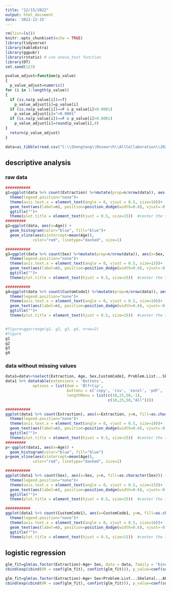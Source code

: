 ```yaml
---
title: "12/15/2022"
output: html_document
date: '2022-12-15'
---
```



```r
rm(list=ls())
knitr::opts_chunk$set(echo = TRUE)
library(tidyverse)
library(kableExtra)
library(ggpubr)
library(rstatix) # use anova_test function 
library(DT)
set.seed(123)
```


```r
pvalue_adjust=function(p_value)
{
  p_value_adjust=numeric()
for (i in 1:length(p_value))
{
  if (is.na(p_value[i])==T)
    p_value_adjust[i]=p_value[i]
  if (is.na(p_value[i])==F & p_value[i]<0.0001)
    p_value_adjust[i]="<0.0001"
  if (is.na(p_value[i])==F & p_value[i]>0.0001)
    p_value_adjust[i]=round(p_value[i],4)
}
  return(p_value_adjust)
}
```



```r
data=as_tibble(read.csv("C:\\Shengtong\\Research\\AllCollaboration\\2022\\202212\\Kelley\\Results-2023-01-25 - Deidentified.csv", header=T))
```

## descriptive analysis 


### raw data 

```r
###########
g1=ggplot(data %>% count(Extraction) %>%mutate(prop=n/nrow(data)), aes(x=Extraction, y=n, fill=as.character(Extraction))) +geom_bar(stat="identity")+
  theme(legend.position="none")+
  theme(axis.text.x = element_text(angle = 0, vjust = 0.5, size=10))+
  geom_text(aes(label=n), position=position_dodge(width=0.6), vjust=-0.25)+  # add numbers over bars
  ggtitle("")+
  theme(plot.title = element_text(hjust = 0.5, size=15))  #center the title 
#########
g2=ggplot(data, aes(x=Age)) + 
  geom_histogram(color="blue", fill="blue")+
  geom_vline(aes(xintercept=mean(Age)),
            color="red", linetype="dashed", size=1)

###########
g3=ggplot(data %>% count(Sex) %>%mutate(prop=n/nrow(data)), aes(x=Sex, y=n, fill=as.character(Sex))) +geom_bar(stat="identity")+
  theme(legend.position="none")+
  theme(axis.text.x = element_text(angle = 0, vjust = 0.5, size=15))+
  geom_text(aes(label=n), position=position_dodge(width=0.6), vjust=-0.25)+  # add numbers over bars
  ggtitle("")+
  theme(plot.title = element_text(hjust = 0.5, size=15))  #center the title 

###########
g4=ggplot(data %>% count(CustomCode1) %>%mutate(prop=n/nrow(data)), aes(x=CustomCode1, y=n, fill=as.character(CustomCode1))) +geom_bar(stat="identity")+
  theme(legend.position="none")+
  theme(axis.text.x = element_text(angle = 0, vjust = 0.5, size=10))+
  geom_text(aes(label=n), position=position_dodge(width=0.6), vjust=-0.25)+  # add numbers over bars
  ggtitle("")+
  theme(plot.title = element_text(hjust = 0.5, size=15))  #center the title 


#figure=ggarrange(g1, g2, g3, g4, nrow=2)
#figure
g1
g2
g3
g4
```

### data without missing values 


```r
data1=data%>%select(Extraction, Age, Sex,CustomCode1, Problem.List...Skeletal...Vertical, Model.Analysis...Maxillary.TSALD.in.mm, Model.Analysis...Mandibular.TSALD.in.mm, Problem.List...Soft.Tissues...A.P.Upper.lip.to.E.line, Problem.List...Soft.Tissues...A.P.Lower.lip.to.E.line) %>% drop_na() %>% filter(Extraction==0 | Extraction==1) %>% filter(Sex==1 | Sex==2) %>% filter(CustomCode1!="      ") %>% filter(Problem.List...Skeletal...Vertical!="N/A" & Model.Analysis...Maxillary.TSALD.in.mm!="N/A" & Model.Analysis...Mandibular.TSALD.in.mm!="N/A" & Problem.List...Soft.Tissues...A.P.Upper.lip.to.E.line!="N/A" & Problem.List...Soft.Tissues...A.P.Lower.lip.to.E.line!="N/A")
data1 %>% datatable(extensions = 'Buttons',
            options = list(dom = 'Blfrtip',
                           buttons = c('copy', 'csv', 'excel', 'pdf', 'print'),
                           lengthMenu = list(c(10,25,50,-1),
                                             c(10,25,50,"All"))))

```




```r
###########
ggplot(data1 %>% count(Extraction), aes(x=Extraction, y=n, fill=as.character(Extraction))) +geom_bar(stat="identity")+
  theme(legend.position="none")+
  theme(axis.text.x = element_text(angle = 0, vjust = 0.5, size=10))+
  geom_text(aes(label=n), position=position_dodge(width=0.6), vjust=-0.25)+  # add numbers over bars
  ggtitle("")+
  theme(plot.title = element_text(hjust = 0.5, size=15))  #center the title 
#########
p<-ggplot(data1, aes(x=Age)) + 
  geom_histogram(color="blue", fill="blue")
p+geom_vline(aes(xintercept=mean(Age)),
            color="red", linetype="dashed", size=1)

###########
ggplot(data1 %>% count(Sex), aes(x=Sex, y=n, fill=as.character(Sex))) +geom_bar(stat="identity")+
  theme(legend.position="none")+
  theme(axis.text.x = element_text(angle = 0, vjust = 0.5, size=15))+
  geom_text(aes(label=n), position=position_dodge(width=0.6), vjust=-0.25)+  # add numbers over bars
  ggtitle("")+
  theme(plot.title = element_text(hjust = 0.5, size=15))  #center the title 

###########
ggplot(data1 %>% count(CustomCode1), aes(x=CustomCode1, y=n, fill=as.character(CustomCode1))) +geom_bar(stat="identity")+
  theme(legend.position="none")+
  theme(axis.text.x = element_text(angle = 0, vjust = 0.5, size=10))+
  geom_text(aes(label=n), position=position_dodge(width=0.6), vjust=-0.25)+  # add numbers over bars
  ggtitle("")+
  theme(plot.title = element_text(hjust = 0.5, size=15))  #center the title 

```



## logistic regression 



```r
glm_fit=glm(as.factor(Extraction)~Age+ Sex, data = data, family = "binomial") # response variable need to be factor 
cbind(exp(cbind(OR = coef(glm_fit), confint(glm_fit))), p_value=coef(summary(glm_fit))[,4])
```


```r
glm_fit=glm(as.factor(Extraction)~Age+ Sex+Problem.List...Skeletal...AP+Model.Analysis...Maxillary.TSALD.in.mm, data = data, family = "binomial") # response variable need to be factor 
cbind(exp(cbind(OR = coef(glm_fit), confint(glm_fit))), p_value=coef(summary(glm_fit))[,4])
```

